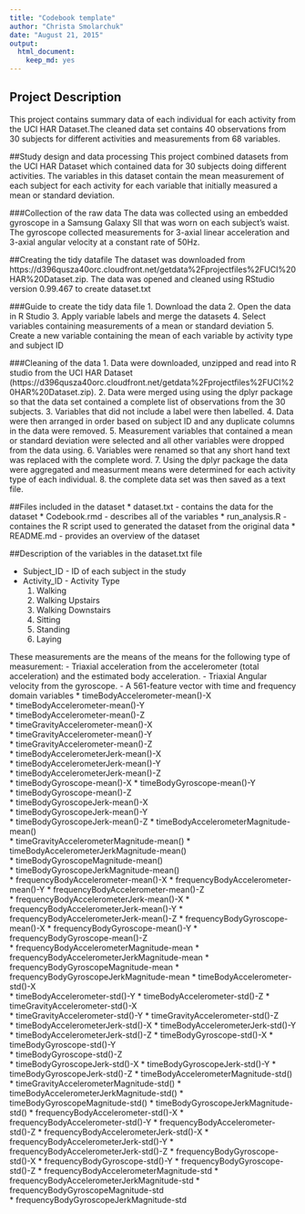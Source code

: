 ```yaml
---
title: "Codebook template"
author: "Christa Smolarchuk"
date: "August 21, 2015"
output:
  html_document:
    keep_md: yes
---
```


## Project Description
This project contains summary data of each individual for each activity from the UCI HAR Dataset.The cleaned data set contains 40 observations from 30 subjects for different activities and measurements from 68 variables. 

##Study design and data processing
This project combined datasets from the UCI HAR Dataset which contained data for 30 subjects doing different activities. The variables in this dataset contain the mean measurement of each subject for each activity for each variable that initially measured a mean or standard deviation. 

###Collection of the raw data
The data was collected using an embedded gyroscope in a Samsung Galaxy SII that was worn on each subject's waist. The gyroscope collected measurements for 3-axial linear acceleration and 3-axial angular velocity at a constant rate of 50Hz.

##Creating the tidy datafile
The dataset was downloaded from https://d396qusza40orc.cloudfront.net/getdata%2Fprojectfiles%2FUCI%20HAR%20Dataset.zip. The data was opened and cleaned using RStudio version 0.99.467 to create dataset.txt

###Guide to create the tidy data file
1. Download the data
2. Open the data in R Studio
3. Apply variable labels and merge the datasets
4. Select variables containing measurements of a mean or standard deviation
5. Create a new variable containing the mean of each variable by activity type and subject ID

###Cleaning of the data
1. Data were downloaded, unzipped and read into R studio from the UCI HAR Dataset (https://d396qusza40orc.cloudfront.net/getdata%2Fprojectfiles%2FUCI%20HAR%20Dataset.zip). 
2. Data were merged using using the dplyr package so that the data set contained a complete list of observations from the 30 subjects. 
3. Variables that did not include a label were then labelled. 
4. Data were then arranged in order based on subject ID and any duplicate columns in the data were removed. 
5. Measurement variables that contained a mean or standard deviation were selected and all other variables were dropped from the data using. 
6. Variables were renamed so that any short hand text was replaced with the complete word. 
7. Using the dplyr package the data were aggregated and measurment means were determined for each activity type of each individual. 
8. the complete data set was then saved as a text file. 

##Files included in the dataset
* dataset.txt - contains the data for the dataset
* Codebook.rmd - describes all of the variables
* run_analysis.R - containes the R script used to generated the dataset from the original data
* README.md - provides an overview of the dataset

##Description of the variables in the dataset.txt file

 * Subject_ID - ID of each subject in the study
 * Activity_ID - Activity Type
    1. Walking
    2. Walking Upstairs
    3. Walking Downstairs
    4. Sitting
    5. Standing
    6. Laying

These measurements are the means of the means for the following type of measurement: 
- Triaxial acceleration from the accelerometer (total acceleration) and the estimated body acceleration.
- Triaxial Angular velocity from the gyroscope. 
- A 561-feature vector with time and frequency domain variables
 * timeBodyAccelerometer-mean()-X    
 * timeBodyAccelerometer-mean()-Y            
 * timeBodyAccelerometer-mean()-Z      
 * timeGravityAccelerometer-mean()-X    
 * timeGravityAccelerometer-mean()-Y     
 * timeGravityAccelerometer-mean()-Z     
 * timeBodyAccelerometerJerk-mean()-X         
 * timeBodyAccelerometerJerk-mean()-Y    
 * timeBodyAccelerometerJerk-mean()-Z   
 * timeBodyGyroscope-mean()-X
 * timeBodyGyroscope-mean()-Y             
 * timeBodyGyroscope-mean()-Z      
 * timeBodyGyroscopeJerk-mean()-X   
 * timeBodyGyroscopeJerk-mean()-Y         
 * timeBodyGyroscopeJerk-mean()-Z 
 * timeBodyAccelerometerMagnitude-mean()    
 * timeGravityAccelerometerMagnitude-mean()
 * timeBodyAccelerometerJerkMagnitude-mean()     
 * timeBodyGyroscopeMagnitude-mean()       
 * timeBodyGyroscopeJerkMagnitude-mean()  
 * frequencyBodyAccelerometer-mean()-X 
 * frequencyBodyAccelerometer-mean()-Y 
 * frequencyBodyAccelerometer-mean()-Z    
 * frequencyBodyAccelerometerJerk-mean()-X 
 * frequencyBodyAccelerometerJerk-mean()-Y 
 * frequencyBodyAccelerometerJerk-mean()-Z 
 * frequencyBodyGyroscope-mean()-X 
 * frequencyBodyGyroscope-mean()-Y 
 * frequencyBodyGyroscope-mean()-Z  
 * frequencyBodyAccelerometerMagnitude-mean
 * frequencyBodyAccelerometerJerkMagnitude-mean
 * frequencyBodyGyroscopeMagnitude-mean
 * frequencyBodyGyroscopeJerkMagnitude-mean
 * timeBodyAccelerometer-std()-X  
 * timeBodyAccelerometer-std()-Y 
 * timeBodyAccelerometer-std()-Z 
 * timeGravityAccelerometer-std()-X   
 * timeGravityAccelerometer-std()-Y
 * timeGravityAccelerometer-std()-Z   
 * timeBodyAccelerometerJerk-std()-X
 * timeBodyAccelerometerJerk-std()-Y
 * timeBodyAccelerometerJerk-std()-Z
 * timeBodyGyroscope-std()-X
 * timeBodyGyroscope-std()-Y      
 * timeBodyGyroscope-std()-Z   
 * timeBodyGyroscopeJerk-std()-X 
 * timeBodyGyroscopeJerk-std()-Y
 * timeBodyGyroscopeJerk-std()-Z
 * timeBodyAccelerometerMagnitude-std()
 * timeGravityAccelerometerMagnitude-std()
 * timeBodyAccelerometerJerkMagnitude-std()
 * timeBodyGyroscopeMagnitude-std()
 * timeBodyGyroscopeJerkMagnitude-std()
 * frequencyBodyAccelerometer-std()-X
 * frequencyBodyAccelerometer-std()-Y
 * frequencyBodyAccelerometer-std()-Z
 * frequencyBodyAccelerometerJerk-std()-X
 * frequencyBodyAccelerometerJerk-std()-Y
 * frequencyBodyAccelerometerJerk-std()-Z
 * frequencyBodyGyroscope-std()-X
 * frequencyBodyGyroscope-std()-Y
 * frequencyBodyGyroscope-std()-Z
 * frequencyBodyAccelerometerMagnitude-std
 * frequencyBodyAccelerometerJerkMagnitude-std
 * frequencyBodyGyroscopeMagnitude-std        
 * frequencyBodyGyroscopeJerkMagnitude-std  



